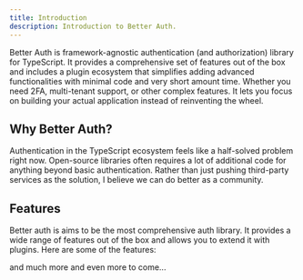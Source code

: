 ```yaml
---
title: Introduction
description: Introduction to Better Auth.
---
```


Better Auth is framework-agnostic authentication (and authorization) library for TypeScript. It provides a comprehensive set of features out of the box and includes a plugin ecosystem that simplifies adding advanced functionalities with minimal code and very short amount time. Whether you need 2FA, multi-tenant support, or other complex features. It lets you focus on building your actual application instead of reinventing the wheel. 

## Why Better Auth?

Authentication in the TypeScript ecosystem feels like a half-solved problem right now. Open-source libraries often requires a lot of additional code for anything beyond basic authentication. Rather than just pushing third-party services as the solution, I believe we can do better as a community.

## Features

Better auth is aims to be the most comprehensive auth library. It provides a wide range of features out of the box and allows you to extend it with plugins. Here are some of the features:

<Features/>

and much more and even more to come...
